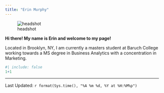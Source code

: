 ```yaml
---
title: "Erin Murphy"
---
```

![headshot](https://github.com/emurphy005/STA9750-2025-SPRING/blob/main/EMHS.jpg)

**Hi there! My name is Erin and welcome to my page!**   

Located in Brooklyn, NY, I am currently a masters student at Baruch College working towards a MS degree in Business Analytics with a concentration in Marketing. 

```r
#| include: false
1+1
```
--------------
Last Updated: `r format(Sys.time(), "%A %m %d, %Y at %H:%M%p")`